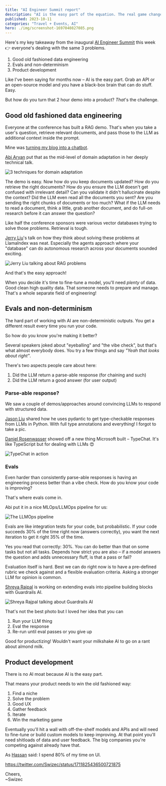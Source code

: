```yaml
---
title: "AI Engineer Summit report"
description: "AI is the easy part of the equation. The real game changers in #AIEngineering are mastering data engineering, handling non-deterministic outputs, and nailing product development."
published: 2023-10-11
categories: "Travel + Events, AI"
hero: ./img/screenshot-1697040827085.png
---
```


Here's my key takeaway from the inaugural [AI Engineer Summit](https://www.ai.engineer/summit) this week 👉 everyone's dealing with the same 3 problems.

1.  Good old fashioned data engineering
2.  Evals and non-determinism
3.  Product development

Like I've been saying for months now – AI is the easy part. Grab an API or an open-source model and you have a black-box brain that can do stuff. Easy.

But how do you turn that 2 hour demo into a product? _That_'s the challenge.

## Good old fashioned data engineering

Everyone at the conference has built a RAG demo. That's when you take a user's question, retrieve relevant documents, and pass those to the LLM as additional context inside the prompt.

Mine was [turning my blog into a chatbot](https://swizec.com/blog/how-i-turned-15-years-of-writing-into-a-chatbot/).

[Abi Aryan](https://twitter.com/GoAbiAryan) put that as the mid-level of domain adaptation in her deeply technical talk.

![3 techniques for domain adaptation](./img/3-techniques-for-domain-adaptation8j3ge0.jpeg)

The demo is easy. Now how do you keep documents updated? How do you retrieve the right documents? How do you ensure the LLM doesn't get confused with irrelevant detail? Can you validate it didn't hallucinate despite the context? Did the LLM even read all the documents you sent? Are you sending the right chunks of documents or too much? What if the LLM needs to read a document, think a little, grab another document, and do full-on research before it can answer the question?

Like half the conference sponsors were various vector databases trying to solve those problems. Retrieval is tough.

[Jerry Liu](https://twitter.com/jerryjliu0)'s talk on how they think about solving these problems at LlamaIndex was neat. Especially the agents approach where your "database" can do autonomous research across your documents sounded exciting.

![Jerry Liu talking about RAG problems](./img/Jerry-Liu-talking-about-RAG-problems9d35e2.jpeg)

And that's the easy approach!

When you decide it's time to fine-tune a model, you'll need _plenty_ of data. Good clean high quality data. That someone needs to prepare and manage. That's a whole separate field of engineering!

## Evals and non-determinism

The hard part of working with AI are non-deterministic outputs. You get a different result every time you run your code.

So how do you know you're making it better?

Several speakers joked about "eyeballing" and "the vibe check", but that's what almost everybody does. You try a few things and say _"Yeah that looks about right"_.

There's two aspects people care about here:

1.  Did the LLM return a parse-able response (for chaining and such)
2.  Did the LLM return a good answer (for user output)

### Parse-able response?

We saw a couple of demos/approaches around convincing LLMs to respond with structured data.

[Jason Liu](https://twitter.com/jxnlco) shared how he uses pydantic to get type-checkable responses from LLMs in Python. With full type annotations and everything! I forgot to take a pic.

[Daniel Rosenwasser](https://twitter.com/drosenwasser) showed off a new thing Microsoft built – TypeChat. It's like TypeScript but for dealing with LLMs 😍

![TypeChat in action](./img/TypeChat-in-action6iada0.jpeg)

### Evals

Even harder than consistently parse-able responses is having an engineering process better than a vibe check. How do you know your code is improving?

That's where evals come in.

Abi put it in a nice MLOps/LLMOps pipeline for us:

![The LLMOps pipeline](./img/The-LLMOps-pipeline66a0hj.jpeg)

Evals are like integration tests for your code, but probabilistic. If your code succeeds 30% of the time right now (answers correctly), you want the next iteration to get it right 35% of the time.

Yes you read that correctly: 30%. You can do better than that on some tasks but not all tasks. Depends how strict you are also – if a model answers the question and adds unnecessary fluff, is that a pass or fail?

Evaluation itself is hard. Best we can do right now is to have a pre-defined rubric we check against and a flexible evaluation criteria. Asking a stronger LLM for opinion is common.

[Shreya Rajpal](https://twitter.com/ShreyaR) is working on extending evals into pipeline building blocks with Guardrails AI.

![Shreya Rajpal talking about Guardrails AI](./img/Shreya-Rajpal-talking-about-Guardrails-AI60hh24.jpeg)

That's not the best photo but I loved her idea that you can

1.  Run your LLM thing
2.  Eval the response
3.  Re-run until eval passes or you give up

Good for productizing! Wouldn't want your milkshake AI to go on a rant about almond milk.

## Product development

There is no AI moat because AI is the easy part.

That means your product needs to win the old fashioned way:

1.  Find a niche
2.  Solve the problem
3.  Good UX
4.  Gather feedback
5.  Iterate
6.  Win the marketing game

Eventually you'll hit a wall with off-the-shelf models and APIs and will need to fine-tune or build custom models to keep improving. At that point you'll need shitloads of data and user feedback. The big companies you're competing against already have that.

As [Hassan](https://twitter.com/nutlope) said: I spend 80% of my time on UI.

https://twitter.com/Swizec/status/1711825436500721875

Cheers,<br/>
~Swizec
